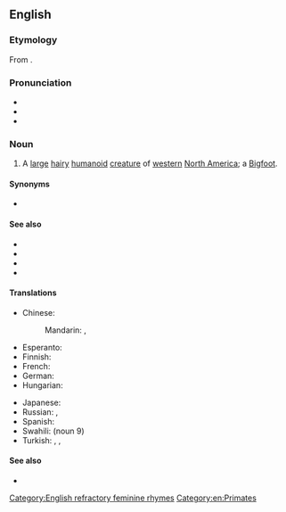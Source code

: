 ==English==
{{wikipedia}}

===Etymology===
From {{etyl|hur|en}} {{m|hur|sásq’ets}}.

===Pronunciation===
* {{IPA|en|/ˈsæskwɒtʃ/|/ˈsæskwætʃ/}}
* {{audio|en|LL-Q1860 (eng)-Vealhurl-sasquatch.wav|Audio (Southern England)}}
* {{rhymes|en|æskwɒtʃ|æskwætʃ|s=2}}

===Noun===
{{en-noun}}

# {{lb|en|cryptozoology}} A [[large]] [[hairy]] [[humanoid]] [[creature]] of [[western]] [[North America]]; a [[Bigfoot]].

====Synonyms====
* {{l|en|Bigfoot}}

====See also====
* {{l|en|abominable snowman}}
* {{l|en|menk}}
* {{l|en|yeti}}
* {{l|en|yowie}}

====Translations====
{{trans-top|a hairy humanoid creature}}
* Chinese:
*: Mandarin: {{t|cmn|（北美）大腳野人}}, {{t|cmn|（北美）大脚野人|tr=（běiměi） dàjiǎo yěrén}}
* Esperanto: {{t|eo|saskvaĉo}}
* Finnish: {{t+|fi|isojalka}}
* French: {{t|fr|Sasquatch|m}}
* German: {{t+|de|Sasquatch|m}}
* Hungarian: {{t|hu|Szaszkvács|m}}
{{trans-mid}}
* Japanese: {{t|ja|サスカッチ|tr=Sasukatchi}}
* Russian: {{t|ru|саскво́ч|m}}, {{t+|ru|бигфу́т|m}}
* Spanish: {{t|es|Sascuache|m}}
* Swahili: {{t|sw|Saskwachi}} (noun 9)
* Turkish: {{t|tr|kocaayak}}, {{t+|tr|yeti}}, {{t+|tr|karakoncolos}}
{{trans-bottom}}

====See also====
* {{l|en|menk}}

[[Category:English refractory feminine rhymes]]
[[Category:en:Primates]]
{{C|en|Mythological creatures}}